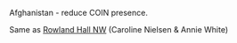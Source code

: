 Afghanistan - reduce COIN presence. 

Same as [[2010-2011 — Rowland Hall (UT) — Caroline Neilsen & Annie White|Rowland Hall NW]] (Caroline Nielsen & Annie White)